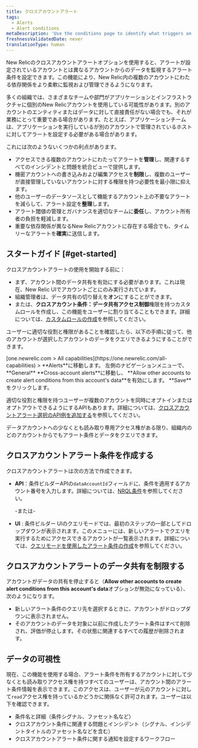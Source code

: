 ```yaml
---
title: クロスアカウントアラート
tags:
  - Alerts
  - Alert conditions
metaDescription: 'Use the conditions page to identify what triggers an alert policy''s notification, starting with the product and type of metric or service.'
freshnessValidatedDate: never
translationType: human
---
```


New Relicのクロスアカウントアラートオプションを使用すると、アラートが設定されているアカウントとは異なるアカウントからのデータを監視するアラート条件を設定できます。この機能により、New Relic内の複数のアカウントにわたる依存関係をより柔軟に監視および管理できるようになります。

多くの組織では、さまざまなチームや部門がアプリケーションとインフラストラクチャに個別のNew Relicアカウントを使用している可能性があります。別のアカウントのエンティティまたはデータに対して直接責任がない場合でも、それが業務にとって重要である場合があります。たとえば、アプリケーションチームは、アプリケーションを実行しているが別のアカウントで管理されているホストに対してアラートを設定する必要がある場合があります。

これには次のようないくつかの利点があります。

* アクセスできる複数のアカウントにわたってアラートを**管理**し、関連するすべてのインシデントと問題を統合ビューで提供します。
* 機密アカウントへの書き込みおよび編集アクセスを**制限**し、複数のユーザーが直接管理していないアカウントに対する権限を持つ必要性を最小限に抑えます。
* 他のユーザーのデータソースとして機能するアカウント上の不要なアラートを減らして、アラート設定を**整理**します。
* アラート閾値の管理とガバナンスを適切なチームに**委任**し、アカウント所有者の負担を軽減します。
* 重要な依存関係が異なるNew Relicアカウントに存在する場合でも、タイムリーなアラートを**確実**に送信します。

## スタートガイド [#get-started]

クロスアカウントアラートの使用を開始する前に：

* まず、アカウント間のデータ共有を有効にする必要があります。これは現在、New Relic UIでアカウントごとにのみ実行されています。
* 組織管理者は、データ共有の切り替えを**オン**にすることができます。
* または、**クロスアカウント条件：データ共有アクセス制御**権限を持つカスタムロールを作成し、この機能をユーザーに割り当てることもできます。詳細については、[カスタムロールの作成](/docs/accounts/accounts-billing/new-relic-one-user-management/account-user-mgmt-tutorial/#roles/)を参照してください。

ユーザーに適切な役割と権限があることを確認したら、以下の手順に従って、他のアカウントが選択したアカウントのデータをクエリできるようにすることができます。

<Steps>
  <Step>
    [one.newrelic.com &gt; All capabilities](https://one.newrelic.com/all-capabilities) &gt; <DNT>**Alerts**</DNT>に移動します。
  </Step>

  <Step>
    左側のナビゲーションメニューで、 <DNT>**General**</DNT>
  </Step>

  <Step>
    **Cross-account alerts**に移動し、 **Allow other accounts to create alert conditions from this account&apos;s data**を有効にします。
  </Step>

  <Step>
    **Save**をクリックします。
  </Step>
</Steps>

適切な役割と権限を持つユーザーが複数のアカウントを同時にオプトインまたはオプトアウトできるようにするAPIもあります。詳細については、[クロスアカウントアラート選択のAPI例を追加する](/docs/apis/nerdgraph/examples/nerdgraph-api-cross-account-alerting-elections)を参照してください。

データアカウントへの少なくとも読み取り専用アクセス権がある限り、組織内のどのアカウントからでもアラート条件とデータをクエリできます。

## クロスアカウントアラート条件を作成する

クロスアカウントアラートは次の方法で作成できます。

* **API**：条件ビルダーAPIの`dataAccountId`フィールドに、条件を適用するアカウント番号を入力します。詳細については、[NRQL条件](/docs/apis/nerdgraph/examples/nerdgraph-api-nrql-condition-alerts/#create-cross-account-alert)を参照してください。

  -または-

* **UI** : 条件ビルダー UIのクエリモードでは、最初のステップの一部としてドロップダウンが表示されます。このメニューには、新しいアラートでクエリを実行するためにアクセスできるアカウントが一覧表示されます。詳細については、[クエリモードを使用したアラート条件の作成](/docs/alerts/create-alert/create-alert-condition/alert-conditions/#advanced-signal-settings)を参照してください。

## クロスアカウントアラートのデータ共有を制限する

アカウントがデータの共有を停止すると（**Allow other accounts to create alert conditions from this account&apos;s data**オプションが無効になっている）、次のようになります。

* 新しいアラート条件のクエリ先を選択するときに、アカウントがドロップダウンに表示されません。
* そのアカウントのデータを対象に以前に作成したアラート条件はすべて削除され、評価が停止します。その状態に関連するすべての履歴が削除されます。

## データの可視性

現在、この機能を使用する場合、アラート条件を所有するアカウントに対して少なくとも読み取りアクセス権を持つすべてのユーザーは、アカウント間のアラート条件情報を表示できます。このアクセスは、ユーザーが元のアカウントに対して`read`アクセス権を持っているかどうかに関係なく許可されます。ユーザーは以下を確認できます。

* 条件名と詳細（条件シグナル、ファセット名など）
* クロスアカウント条件に関連する問題とインシデント（シグナル、インシデントタイトルのファセット名などを含む）
* クロスアカウントアラート条件に関する通知を設定するワークフロー